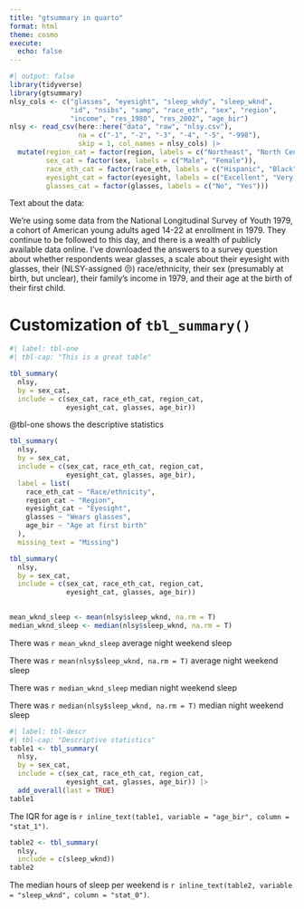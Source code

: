 ```yaml
---
title: "gtsummary in quarto"
format: html
theme: cosmo
execute: 
  echo: false
---
```


```r
#| output: false
library(tidyverse)
library(gtsummary)
nlsy_cols <- c("glasses", "eyesight", "sleep_wkdy", "sleep_wknd", 
               "id", "nsibs", "samp", "race_eth", "sex", "region", 
               "income", "res_1980", "res_2002", "age_bir")
nlsy <- read_csv(here::here("data", "raw", "nlsy.csv"), 
                 na = c("-1", "-2", "-3", "-4", "-5", "-998"),
                 skip = 1, col_names = nlsy_cols) |> 
  mutate(region_cat = factor(region, labels = c("Northeast", "North Central", "South", "West")),
         sex_cat = factor(sex, labels = c("Male", "Female")),
         race_eth_cat = factor(race_eth, labels = c("Hispanic", "Black", "Non-Black, Non-Hispanic")),
         eyesight_cat = factor(eyesight, labels = c("Excellent", "Very good", "Good", "Fair", "Poor")),
         glasses_cat = factor(glasses, labels = c("No", "Yes"))) 
```

Text about the data:

We’re using some data from the National Longitudinal Survey of Youth 1979, a cohort of American young adults aged 14-22 at enrollment in 1979. They continue to be followed to this day, and there is a wealth of publicly available data online. I’ve downloaded the answers to a survey question about whether respondents wear glasses, a scale about their eyesight with glasses, their (NLSY-assigned 😒) race/ethnicity, their sex (presumably at birth, but unclear), their family’s income in 1979, and their age at the birth of their first child.

# Customization of `tbl_summary()`

```r
#| label: tbl-one
#| tbl-cap: "This is a great table"

tbl_summary(
  nlsy,
  by = sex_cat,
  include = c(sex_cat, race_eth_cat, region_cat,
              eyesight_cat, glasses, age_bir))

```

@tbl-one shows the descriptive statistics

```r
tbl_summary(
  nlsy,
  by = sex_cat,
  include = c(sex_cat, race_eth_cat, region_cat,
              eyesight_cat, glasses, age_bir),
  label = list(
    race_eth_cat ~ "Race/ethnicity",
    region_cat ~ "Region",
    eyesight_cat ~ "Eyesight",
    glasses ~ "Wears glasses",
    age_bir ~ "Age at first birth"
  ),
  missing_text = "Missing")
```


```r
tbl_summary(
  nlsy,
  by = sex_cat,
  include = c(sex_cat, race_eth_cat, region_cat,
              eyesight_cat, glasses, age_bir))
              
```


```r
mean_wknd_sleep <- mean(nlsy$sleep_wknd, na.rm = T)
median_wknd_sleep <- median(nlsy$sleep_wknd, na.rm = T)
```

There was `r mean_wknd_sleep` average night weekend sleep

There was `r mean(nlsy$sleep_wknd, na.rm = T)` average night weekend sleep

There was `r median_wknd_sleep` median night weekend sleep

There was `r median(nlsy$sleep_wknd, na.rm = T)` median night weekend sleep

```r
#| label: tbl-descr
#| tbl-cap: "Descriptive statistics"
table1 <- tbl_summary(
  nlsy,
  by = sex_cat,
  include = c(sex_cat, race_eth_cat, region_cat,
              eyesight_cat, glasses, age_bir)) |> 
  add_overall(last = TRUE)
table1

```

The IQR for age is `r inline_text(table1, variable = "age_bir", column = "stat_1")`. 

```r
table2 <- tbl_summary(
  nlsy,
  include = c(sleep_wknd))
table2
```

The median hours of sleep per weekend is `r inline_text(table2, variable = "sleep_wknd", column = "stat_0")`. 
